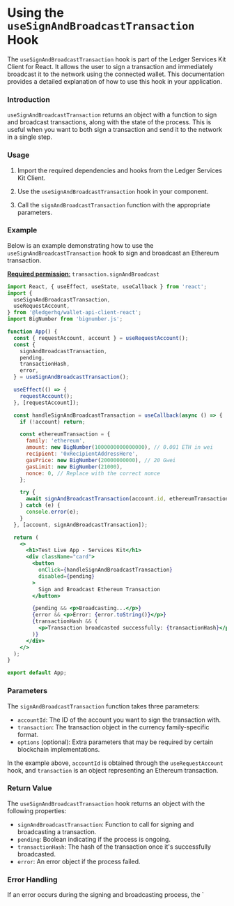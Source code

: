 # Using the `useSignAndBroadcastTransaction` Hook

The `useSignAndBroadcastTransaction` hook is part of the Ledger Services Kit Client for React. It allows the user to sign a transaction and immediately broadcast it to the network using the connected wallet. This documentation provides a detailed explanation of how to use this hook in your application.

### Introduction

`useSignAndBroadcastTransaction` returns an object with a function to sign and broadcast transactions, along with the state of the process. This is useful when you want to both sign a transaction and send it to the network in a single step.

### Usage

1. Import the required dependencies and hooks from the Ledger Services Kit Client.

2. Use the `useSignAndBroadcastTransaction` hook in your component.

3. Call the `signAndBroadcastTransaction` function with the appropriate parameters.

### Example

Below is an example demonstrating how to use the `useSignAndBroadcastTransaction` hook to sign and broadcast an Ethereum transaction.

[**Required permission**:](https://developers.ledger.com/docs/ledger-live/discover/guides/wallet-api/appendix/manifest#permissions)
  `transaction.signAndBroadcast`

```jsx
import React, { useEffect, useState, useCallback } from 'react';
import {
  useSignAndBroadcastTransaction,
  useRequestAccount,
} from '@ledgerhq/wallet-api-client-react';
import BigNumber from 'bignumber.js';

function App() {
  const { requestAccount, account } = useRequestAccount();
  const {
    signAndBroadcastTransaction,
    pending,
    transactionHash,
    error,
  } = useSignAndBroadcastTransaction();

  useEffect(() => {
    requestAccount();
  }, [requestAccount]);

  const handleSignAndBroadcastTransaction = useCallback(async () => {
    if (!account) return;

    const ethereumTransaction = {
      family: 'ethereum',
      amount: new BigNumber(1000000000000000), // 0.001 ETH in wei
      recipient: '0xRecipientAddressHere',
      gasPrice: new BigNumber(20000000000), // 20 Gwei
      gasLimit: new BigNumber(21000),
      nonce: 0, // Replace with the correct nonce
    };

    try {
      await signAndBroadcastTransaction(account.id, ethereumTransaction);
    } catch (e) {
      console.error(e);
    }
  }, [account, signAndBroadcastTransaction]);

  return (
    <>
      <h1>Test Live App - Services Kit</h1>
      <div className="card">
        <button
          onClick={handleSignAndBroadcastTransaction}
          disabled={pending}
        >
          Sign and Broadcast Ethereum Transaction
        </button>

        {pending && <p>Broadcasting...</p>}
        {error && <p>Error: {error.toString()}</p>}
        {transactionHash && (
          <p>Transaction broadcasted successfully: {transactionHash}</p>
        )}
      </div>
    </>
  );
}

export default App;
```

### Parameters

The `signAndBroadcastTransaction` function takes three parameters:

- `accountId`: The ID of the account you want to sign the transaction with.
- `transaction`: The transaction object in the currency family-specific format.
- `options` (optional): Extra parameters that may be required by certain blockchain implementations.

In the example above, `accountId` is obtained through the `useRequestAccount` hook, and `transaction` is an object representing an Ethereum transaction.

### Return Value

The `useSignAndBroadcastTransaction` hook returns an object with the following properties:

- `signAndBroadcastTransaction`: Function to call for signing and broadcasting a transaction.
- `pending`: Boolean indicating if the process is ongoing.
- `transactionHash`: The hash of the transaction once it's successfully broadcasted.
- `error`: An error object if the process failed.

### Error Handling

If an error occurs during the signing and broadcasting process, the `